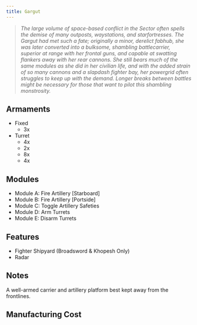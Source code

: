 ```yaml
---
title: Gargut
---
```



> *The large volume of space-based conflict in the Sector often spells the demise of many outposts, waystations, and starfortresses. The Gargut had met such a fate; originally a minor, derelict fabhub, she was later converted into a bulksome, shambling battlecarrier, superior at range with her frontal guns, and capable at swatting flankers away with her rear cannons. She still bears much of the same modules as she did in her civilian life, and with the added strain of so many cannons and a slapdash fighter bay, her powergrid often struggles to keep up with the demand. Longer breaks between battles might be necessary for those that want to pilot this shambling monstrosity.*


## Armaments

* Fixed 
  * 3x <ShipWeapon weaponID="Type99Artillery" />
* Turret 
  * 4x <ShipWeapon weaponID="WeaponTurretMortarNCWL" />
  * 2x <ShipWeapon weaponID="BaseWeaponTurretSmartbombNCWL" />
  * 8x <ShipWeapon weaponID="WeaponTurretPDTNCWL" />
  * 4x <ShipWeapon weaponID="BaseWeaponTurretNeedlerNCWL" />


## Modules

* Module A: Fire Artillery [Starboard] 
* Module B: Fire Artillery [Portside] 
* Module C: Toggle Artillery Safeties 
* Module D: Arm Turrets 
* Module E: Disarm Turrets


## Features

* Fighter Shipyard (Broadsword & Khopesh Only)
* Radar


## Notes

A well-armed carrier and artillery platform best kept away from the frontlines.


## Manufacturing Cost

<ShipCost shipName={frontmatter.title} />